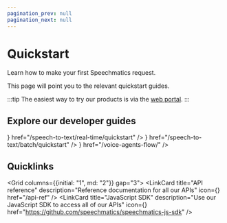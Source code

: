 ```yaml
---
pagination_prev: null
pagination_next: null
---
```


# Quickstart

Learn how to make your first Speechmatics request.

This page will point you to the relevant quickstart guides.

:::tip
The easiest way to try our products is via the [web portal](https://portal.speechmatics.com/).
:::

## Explore our developer guides

<Flex direction="column" gap="3">
  <LinkCard
    title="Real-time transcription"
    description="Instantly convert streaming audio to text with the Real-time SaaS WebSocket API"
    icon={<ChevronsRightIcon/>}
    href="/speech-to-text/real-time/quickstart"
  />
  <LinkCard
    title="Transcribe a file"
    description="Use Batch processing to accurately turn your audio files into text with Batch API"
    icon={<FileAudio/>}
    href="/speech-to-text/batch/quickstart"
  />
  <LinkCard
    title="Build a voice agent"
    description="Build conversational AI agents with ease using the Flow API"
    icon={<BotMessageSquare/>}
    href="/voice-agents-flow/"
  />
</Flex>

## Quicklinks

<Grid columns={{initial: "1", md: "2"}} gap="3">
  <LinkCard
    title="API reference"
    description="Reference documentation for all our APIs"
    icon={<BookOpen/>}
    href="/api-ref"
  />
  <LinkCard
    title="JavaScript SDK"
    description="Use our JavaScript SDK to access all of our APIs"
    icon={<Braces/>}
    href="https://github.com/speechmatics/speechmatics-js-sdk"
  />
</Grid>